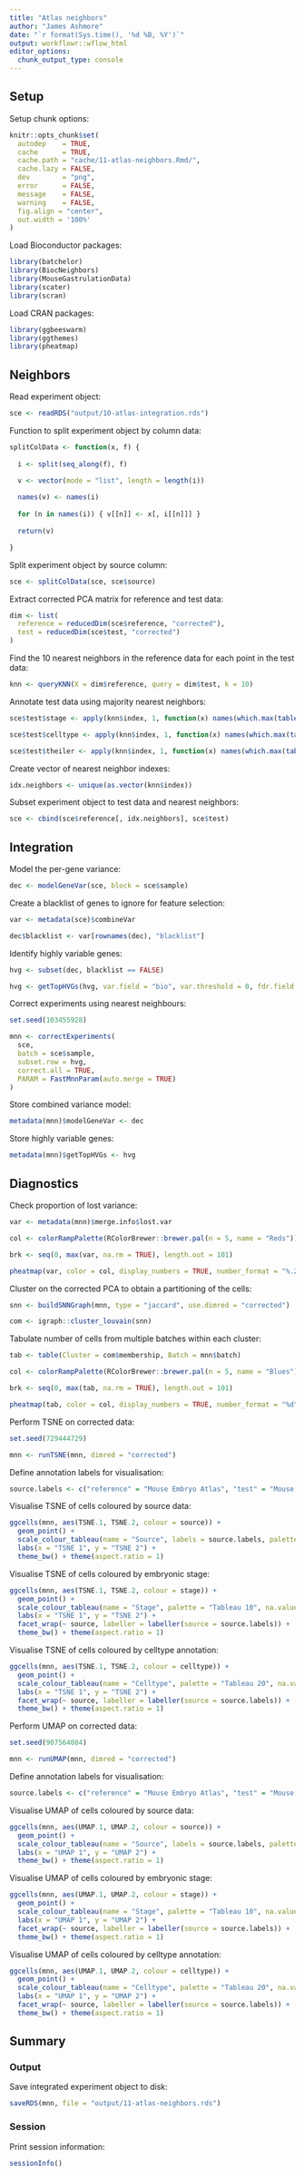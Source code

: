 ```yaml
---
title: "Atlas neighbors"
author: "James Ashmore"
date: "`r format(Sys.time(), '%d %B, %Y')`"
output: workflowr::wflow_html
editor_options:
  chunk_output_type: console
---
```


## Setup

Setup chunk options:

```r
knitr::opts_chunk$set(
  autodep    = TRUE,
  cache      = TRUE,
  cache.path = "cache/11-atlas-neighbors.Rmd/",
  cache.lazy = FALSE,
  dev        = "png",
  error      = FALSE,
  message    = FALSE,
  warning    = FALSE,
  fig.align = "center",
  out.width = '100%'
)
```

Load Bioconductor packages:

```r
library(batchelor)
library(BiocNeighbors)
library(MouseGastrulationData)
library(scater)
library(scran)
```

Load CRAN packages:

```r
library(ggbeeswarm)
library(ggthemes)
library(pheatmap)
```

## Neighbors

Read experiment object:

```r
sce <- readRDS("output/10-atlas-integration.rds")
```

Function to split experiment object by column data:

```r
splitColData <- function(x, f) {
  
  i <- split(seq_along(f), f)

  v <- vector(mode = "list", length = length(i))
  
  names(v) <- names(i)
  
  for (n in names(i)) { v[[n]] <- x[, i[[n]]] }
  
  return(v)

}
```

Split experiment object by source column:

```r
sce <- splitColData(sce, sce$source)
```

Extract corrected PCA matrix for reference and test data:

```r
dim <- list(
  reference = reducedDim(sce$reference, "corrected"),
  test = reducedDim(sce$test, "corrected")
)
```

Find the 10 nearest neighbors in the reference data for each point in the test data:

```r
knn <- queryKNN(X = dim$reference, query = dim$test, k = 10)
```

Annotate test data using majority nearest neighbors: 

```r
sce$test$stage <- apply(knn$index, 1, function(x) names(which.max(table(sce$reference$stage[x]))))

sce$test$celltype <- apply(knn$index, 1, function(x) names(which.max(table(sce$reference$celltype[x]))))

sce$test$theiler <- apply(knn$index, 1, function(x) names(which.max(table(sce$reference$theiler[x]))))
```

Create vector of nearest neighbor indexes:

```r
idx.neighbors <- unique(as.vector(knn$index))
```

Subset experiment object to test data and nearest neighbors:

```r
sce <- cbind(sce$reference[, idx.neighbors], sce$test)
```

## Integration

Model the per-gene variance:

```r
dec <- modelGeneVar(sce, block = sce$sample)
```

Create a blacklist of genes to ignore for feature selection:

```r
var <- metadata(sce)$combineVar

dec$blacklist <- var[rownames(dec), "blacklist"]
```

Identify highly variable genes:

```r
hvg <- subset(dec, blacklist == FALSE)

hvg <- getTopHVGs(hvg, var.field = "bio", var.threshold = 0, fdr.field = "FDR", fdr.threshold = 0.05)
```

Correct experiments using nearest neighbours:

```r
set.seed(103455928)

mnn <- correctExperiments(
  sce,
  batch = sce$sample,
  subset.row = hvg,
  correct.all = TRUE,
  PARAM = FastMnnParam(auto.merge = TRUE)
)
```

Store combined variance model:

```r
metadata(mnn)$modelGeneVar <- dec
```

Store highly variable genes:

```r
metadata(mnn)$getTopHVGs <- hvg
```

## Diagnostics

Check proportion of lost variance:

```r
var <- metadata(mnn)$merge.info$lost.var

col <- colorRampPalette(RColorBrewer::brewer.pal(n = 5, name = "Reds"))(100)

brk <- seq(0, max(var, na.rm = TRUE), length.out = 101)

pheatmap(var, color = col, display_numbers = TRUE, number_format = "%.2f", cluster_cols = FALSE, cluster_rows = FALSE, angle_col = 0)
```

Cluster on the corrected PCA to obtain a partitioning of the cells:

```r
snn <- buildSNNGraph(mnn, type = "jaccard", use.dimred = "corrected")

com <- igraph::cluster_louvain(snn)
```

Tabulate number of cells from multiple batches within each cluster:

```r
tab <- table(Cluster = com$membership, Batch = mnn$batch)

col <- colorRampPalette(RColorBrewer::brewer.pal(n = 5, name = "Blues"))(100)

brk <- seq(0, max(tab, na.rm = TRUE), length.out = 101)

pheatmap(tab, color = col, display_numbers = TRUE, number_format = "%d", cluster_cols = FALSE, cluster_rows = FALSE, angle_col = 0)
```

Perform TSNE on corrected data:

```r
set.seed(729444729)

mnn <- runTSNE(mnn, dimred = "corrected")
```

Define annotation labels for visualisation:

```r
source.labels <- c("reference" = "Mouse Embryo Atlas", "test" = "Mouse LPMP LHF")
```

Visualise TSNE of cells coloured by source data:

```r
ggcells(mnn, aes(TSNE.1, TSNE.2, colour = source)) + 
  geom_point() + 
  scale_colour_tableau(name = "Source", labels = source.labels, palette = "Tableau 10") + 
  labs(x = "TSNE 1", y = "TSNE 2") + 
  theme_bw() + theme(aspect.ratio = 1)
```

Visualise TSNE of cells coloured by embryonic stage:

```r
ggcells(mnn, aes(TSNE.1, TSNE.2, colour = stage)) + 
  geom_point() + 
  scale_colour_tableau(name = "Stage", palette = "Tableau 10", na.value = "#000000") + 
  labs(x = "TSNE 1", y = "TSNE 2") + 
  facet_wrap(~ source, labeller = labeller(source = source.labels)) + 
  theme_bw() + theme(aspect.ratio = 1)
```

Visualise TSNE of cells coloured by celltype annotation:

```r
ggcells(mnn, aes(TSNE.1, TSNE.2, colour = celltype)) + 
  geom_point() + 
  scale_colour_tableau(name = "Celltype", palette = "Tableau 20", na.value = "#000000") + 
  labs(x = "TSNE 1", y = "TSNE 2") + 
  facet_wrap(~ source, labeller = labeller(source = source.labels)) + 
  theme_bw() + theme(aspect.ratio = 1)
```

Perform UMAP on corrected data:

```r
set.seed(907564084)

mnn <- runUMAP(mnn, dimred = "corrected")
```

Define annotation labels for visualisation:

```r
source.labels <- c("reference" = "Mouse Embryo Atlas", "test" = "Mouse LPMP LHF")
```

Visualise UMAP of cells coloured by source data:

```r
ggcells(mnn, aes(UMAP.1, UMAP.2, colour = source)) + 
  geom_point() + 
  scale_colour_tableau(name = "Source", labels = source.labels, palette = "Tableau 10") + 
  labs(x = "UMAP 1", y = "UMAP 2") + 
  theme_bw() + theme(aspect.ratio = 1)
```

Visualise UMAP of cells coloured by embryonic stage:

```r
ggcells(mnn, aes(UMAP.1, UMAP.2, colour = stage)) + 
  geom_point() + 
  scale_colour_tableau(name = "Stage", palette = "Tableau 10", na.value = "#000000") + 
  labs(x = "UMAP 1", y = "UMAP 2") + 
  facet_wrap(~ source, labeller = labeller(source = source.labels)) + 
  theme_bw() + theme(aspect.ratio = 1)
```

Visualise UMAP of cells coloured by celltype annotation:

```r
ggcells(mnn, aes(UMAP.1, UMAP.2, colour = celltype)) + 
  geom_point() + 
  scale_colour_tableau(name = "Celltype", palette = "Tableau 20", na.value = "#000000") + 
  labs(x = "UMAP 1", y = "UMAP 2") + 
  facet_wrap(~ source, labeller = labeller(source = source.labels)) + 
  theme_bw() + theme(aspect.ratio = 1)
```

## Summary

### Output

Save integrated experiment object to disk:

```r
saveRDS(mnn, file = "output/11-atlas-neighbors.rds")
```

### Session

Print session information:

```r
sessionInfo()
```
